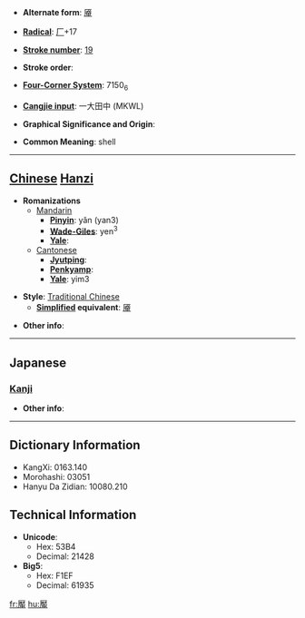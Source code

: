 * '''Alternate form''': [[厣]]

* '''[[Wiktionary:Chinese radical index| Radical]]''': [[Wiktionary:Chinese radical index 厂|厂]]+17

* '''[[Wiktionary:Chinese total strokes index|Stroke number]]''': [[Wiktionary:Chinese total strokes index 19|19]]

* '''Stroke order''': 

* '''[[Wiktionary:Chinese four corner index|Four-Corner System]]''': 7150<sub>6</sub>

* '''[[Wiktionary:Chinese Cangjie index|Cangjie input]]''': 一大田中 (MKWL)

* '''Graphical Significance and Origin''': 

* '''Common Meaning''': shell

----

== [[Chinese]] [[Hanzi]] ==

* '''Romanizations'''
** [[Mandarin]]
*** '''[[Pinyin]]''': yǎn (yan3)
*** '''[[Wade-Giles]]''': yen<sup>3</sup>
*** '''[[Yale]]''': 
**[[Cantonese]]
***'''[[Jyutping]]''':
***'''[[Penkyamp]]''': 
***'''[[Yale]]''': yim3

* '''Style''': [[Traditional Chinese]] 
** '''[[Simplified Chinese|Simplified]] equivalent''': [[厣]]

* '''Other info''': 

----

==Japanese==
===[[Kanji]]===
{{kanji|on readings=[[えん]] (en)
|kun readings=
}}

* '''Other info''':  

----

== Dictionary Information ==

* KangXi: 0163.140
* Morohashi: 03051
* Hanyu Da Zidian: 10080.210

== Technical Information ==

* '''Unicode''':
** Hex: 53B4
** Decimal: 21428
* '''Big5''':
** Hex: F1EF
** Decimal: 61935

[[fr:厴]]
[[hu:厴]]
